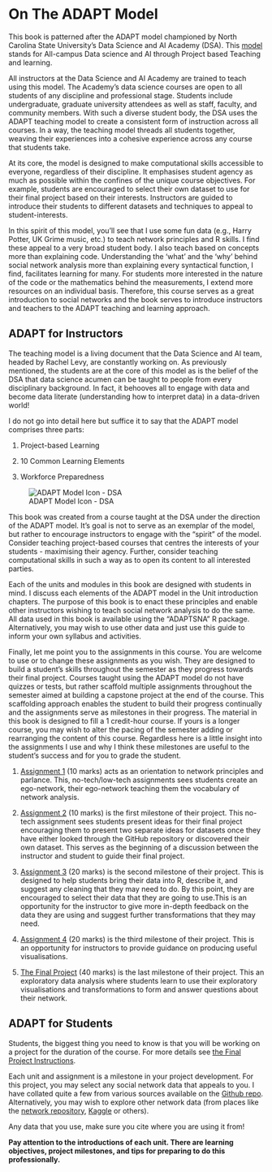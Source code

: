 # On The ADAPT Model

This book is patterned after the ADAPT model championed by North Carolina State University's Data Science and AI Academy (DSA). This [model](https://datascienceacademy.ncsu.edu/courses/course-model/) stands for All-campus Data science and AI through Project based Teaching and learning.

All instructors at the Data Science and AI Academy are trained to teach using this model. The Academy's data science courses are open to all students of any discipline and professional stage. Students include undergraduate, graduate university attendees as well as staff, faculty, and community members. With such a diverse student body, the DSA uses the ADAPT teaching model to create a consistent form of instruction across all courses. In a way, the teaching model threads all students together, weaving their experiences into a cohesive experience across any course that students take.

At its core, the model is designed to make computational skills accessible to everyone, regardless of their discipline. It emphasises student agency as much as possible within the confines of the unique course objectives. For example, students are encouraged to select their own dataset to use for their final project based on their interests. Instructors are guided to introduce their students to different datasets and techniques to appeal to student-interests.

In this spirit of this model, you’ll see that I use some fun data (e.g., Harry Potter, UK Grime music, etc.) to teach network principles and R skills. I find these appeal to a very broad student body. I also teach based on concepts more than explaining code. Understanding the 'what' and the 'why' behind social network analysis more than explaining every syntactical function, I find, facilitates learning for many. For students more interested in the nature of the code or the mathematics behind the measurements, I extend more resources on an individual basis. Therefore, this course serves as a great introduction to social networks and the book serves to introduce instructors and teachers to the ADAPT teaching and learning approach.

## ADAPT for Instructors

The teaching model is a living document that the Data Science and AI team, headed by Rachel Levy, are constantly working on. As previously mentioned, the students are at the core of this model as is the belief of the DSA that data science acumen can be taught to people from every disciplinary background. In fact, it behooves all to engage with data and become data literate (understanding how to interpret data) in a data-driven world!

I do not go into detail here but suffice it to say that the ADAPT model comprises three parts:

1.  Project-based Learning

2.  10 Common Learning Elements

3.  Workforce Preparedness

![ADAPT Model Icon - DSA](ADAPT%20-%20ICON.png)

This book was created from a course taught at the DSA under the direction of the ADAPT model. It's goal is not to serve as an exemplar of the model, but rather to encourage instructors to engage with the "spirit" of the model. Consider teaching project-based courses that centres the interests of your students - maximising their agency. Further, consider teaching computational skills in such a way as to open its content to all interested parties.

Each of the units and modules in this book are designed with students in mind. I discuss each elements of the ADAPT model in the Unit introduction chapters. The purpose of this book is to enact these principles and enable other instructors wishing to teach social network analysis to do the same. All data used in this book is available using the "ADAPTSNA" R package. Alternatively, you may wish to use other data and just use this guide to inform your own syllabus and activities.

Finally, let me point you to the assignments in this course. You are welcome to use or to change these assignments as you wish. They are designed to build a student's skills throughout the semester as they progress towards their final project. Courses taught using the ADAPT model do not have quizzes or tests, but rather scaffold multiple assignments throughout the semester aimed at building a capstone project at the end of the course. This scaffolding approach enables the student to build their progress continually and the assignments serve as milestones in their progress. The material in this book is designed to fill a 1 credit-hour course. If yours is a longer course, you may wish to alter the pacing of the semester adding or rearranging the content of this course. Regardless here is a little insight into the assignments I use and why I think these milestones are useful to the student's success and for you to grade the student.

1.  [Assignment 1](A1_My%20Ego%20Network.qmd) (10 marks) acts as an orientation to network principles and parlance. This, no-tech/low-tech assignments sees students create an ego-network, their ego-network teaching them the vocabulary of network analysis.

2.  [Assignment 2](A2_Project%20Prospectus.qmd) (10 marks) is the first milestone of their project. This no-tech assignment sees students present ideas for their final project encouraging them to present two separate ideas for datasets once they have either looked through the GitHub repository or discovered their own dataset. This serves as the beginning of a discussion between the instructor and student to guide their final project.

3.  [Assignment 3](A3_Data_Exploration.qmd) (20 marks) is the second milestone of their project. This is designed to help students bring their data into R, describe it, and suggest any cleaning that they may need to do. By this point, they are encouraged to select their data that they are going to use.This is an opportunity for the instructor to give more in-depth feedback on the data they are using and suggest further transformations that they may need.

4.  [Assignment 4](A4_Visualisations.qmd) (20 marks) is the third milestone of their project. This is an opportunity for instructors to provide guidance on producing useful visualisations.

5.  [The Final Project](Final%20Project%20Instructions.qmd) (40 marks) is the last milestone of their project. This an exploratory data analysis where students learn to use their exploratory visualisations and transformations to form and answer questions about their network.

## ADAPT for Students

Students, the biggest thing you need to know is that you will be working on a project for the duration of the course. For more details see [the Final Project Instructions](Final%20Project%20Instructions.qmd).

Each unit and assignment is a milestone in your project development. For this project, you may select any social network data that appeals to you. I have collated quite a few from various sources available on the [Github repo](https://github.com/Tom-R-Leppard/SP25_SNA_Book/tree/main/Social%20Network%20Analysis%20-%20Data). Alternatively, you may wish to explore other network data (from places like the [network repository](https://networkrepository.com/index.php), [Kaggle](https://www.kaggle.com/) or others). 

Any data that you use, make sure you cite where you are using it from! 

**Pay attention to the introductions of each unit. There are learning objectives, project milestones, and tips for preparing to do this professionally.**
